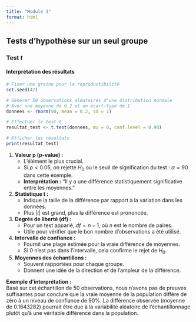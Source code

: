 ```yaml
---
title: "Module 3"
format: html
---
```


## Tests d'hypothèse sur un seul groupe

### Test $t$

#### Interprétation des résultats

```r
# Fixer une graine pour la reproductibilité
set.seed(42)

# Générer 50 observations aléatoires d'une distribution normale
# Avec une moyenne de 0.2 et un écart-type de 1
donnees <- rnorm(50, mean = 0.2, sd = 1)

# Effectuer le test t
resultat_test <- t.test(donnees, mu = 0, conf.level = 0.90)

# Afficher les résultats
print(resultat_test)
```

1.  **Valeur p (p-value) :**
    -   L'élément le plus crucial.
    -   Si $p < 0.05$, on rejette $H_0$ ou le seuil de signification du test : $\alpha = 90$ dans cette exemple.
    -   **Interprétation :** "Il y a une différence statistiquement significative entre les moyennes."
2.  **Statistique t :**
    -   Indique la taille de la différence par rapport à la variation dans les données.
    -   Plus $|t|$ est grand, plus la différence est prononcée.
3.  **Degrés de liberté (df) :**
    -   Pour un test apparié, $df = n - 1$, où $n$ est le nombre de paires.
    -   Utile pour vérifier que le bon nombre d'observations a été utilisé.
4.  **Intervalle de confiance :**
    -   Fournit une plage estimée pour la vraie différence de moyennes.
    -   Si 0 n'est pas dans l'intervalle, cela confirme le rejet de $H_0$.
5.  **Moyennes des échantillons :**
    -   Souvent rapportées pour chaque groupe.
    -   Donnent une idée de la direction et de l'ampleur de la différence.

**Exemple d'interprétation :**\
Basé sur cet échantillon de 50 observations, nous n'avons pas de preuves suffisantes pour conclure que la vraie moyenne de la population diffère de zéro à un niveau de confiance de 90%. La différence observée (moyenne de 0.1643282) pourrait être due à la variabilité aléatoire de l'échantillonnage plutôt qu'à une véritable différence dans la population.
